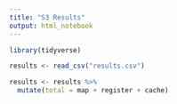 ```yaml
---
title: "S3 Results"
output: html_notebook
---
```



```r
library(tidyverse)

results <- read_csv("results.csv")

results <- results %>%
  mutate(total = map + register + cache)

```

